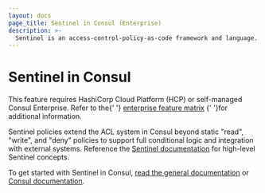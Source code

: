 ```yaml
---
layout: docs
page_title: Sentinel in Consul (Enterprise)
description: >-
  Sentinel is an access-control-policy-as-code framework and language. Learn how Consul can use Sentinel policies to extend the ACL system's capabilities and further secure your clusters by controlling key-value (KV) store write access.
---
```


# Sentinel in Consul

<EnterpriseAlert>
  This feature requires
  HashiCorp Cloud Platform (HCP) or self-managed Consul Enterprise.
  Refer to the{' '}
  <a href="/consul/docs/enterprise#consul-enterprise-feature-availability">enterprise feature matrix</a>
  {' '}for additional information.
</EnterpriseAlert>

Sentinel policies extend the ACL system in Consul beyond static "read", "write",
and "deny" policies to support full conditional logic and integration with
external systems. Reference the [Sentinel documentation](https://docs.hashicorp.com/sentinel/concepts/) for high-level Sentinel concepts.

To get started with Sentinel in Consul,
[read the general documentation](https://docs.hashicorp.com/sentinel/consul) or
[Consul documentation](/docs/agent/sentinel).

